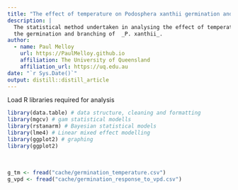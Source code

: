 ```yaml
---
title: "The effect of temperature on Podosphera xanthii germination and branching"
description: |
  The statistical method undertaken in analysing the effect of temperature on 
  the germination and branching of  _P. xanthii_.  
author:
  - name: Paul Melloy
    url: https://PaulMelloy.github.io
    affiliation: The University of Queensland
    affiliation_url: https://uq.edu.au
date: "`r Sys.Date()`"
output: distill::distill_article
---
```


Load R libraries required for analysis

```r
library(data.table) # data structure, cleaning and formatting
library(mgcv) # gam statistical modells
library(rstanarm) # Bayesian statistical models
library(lme4) # Linear mixed effect modelling
library(ggplot2) # graphing
library(ggplot2)
```
<br>  

```r
g_tm <- fread("cache/germination_temperature.csv")
g_vpd <- fread("cache/germination_response_to_vpd.csv")
```


